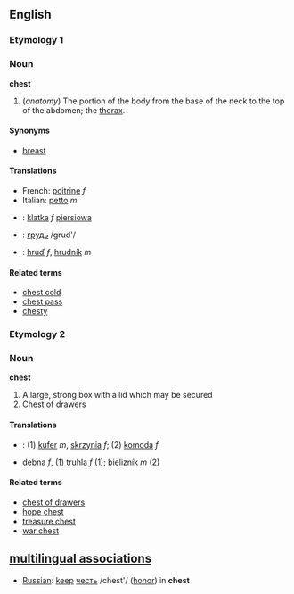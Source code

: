 == English ==

===Etymology 1===

=== Noun ===
'''chest'''

# (''anatomy'') The portion of the body from the base of the neck to the top of the abdomen; the [[thorax]].

====Synonyms====
*[[breast]]

====Translations====
*French: [[poitrine]] ''f''
*Italian: [[petto]] ''m''
*{{pl}}: [[klatka]] ''f'' [[piersiowa]]
*{{ru}}: [[:ru:грудь|грудь]] /grud'/
*{{sk}}: [[hruď]] ''f'', [[hrudník]] ''m''

====Related terms====
*[[chest cold]]
*[[chest pass]]
*[[chesty]]

===Etymology 2===

=== Noun ===
'''chest'''

# A large, strong box with a lid which may be secured
# Chest of drawers

====Translations====
*{{pl}}: (1) [[kufer]] ''m'', [[skrzynia]] ''f''; (2) [[komoda]] ''f''
*{{sk}} [[debna#Slovak|debna]] ''f'', (1) [[truhla#truhla|truhla]] ''f'' (1); [[bielizník#Slovak|bielizník]] ''m'' (2)

==== Related terms ====
*[[chest of drawers]]
*[[hope chest]]
*[[treasure chest]]
*[[war chest]]

==[[multilingual associations]]==
*[[Russian]]: [[keep]] [[:ru:честь|честь]] /chest'/ ([[honor]]) in '''chest'''